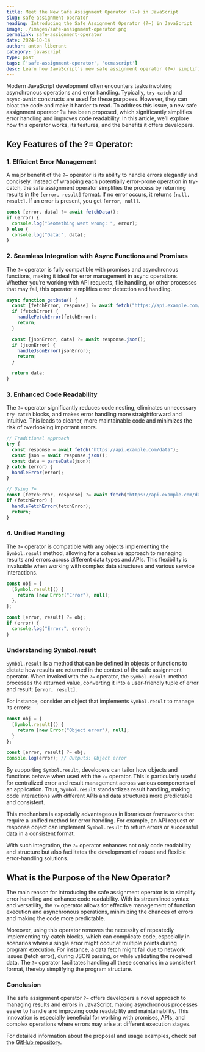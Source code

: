 ```yaml
---
title: Meet the New Safe Assignment Operator (?=) in JavaScript
slug: safe-assignment-operator
heading: Introducing the Safe Assignment Operator (?=) in JavaScript
image: ./images/safe-assignment-operator.png
permalink: safe-assignment-operator
date: 2024-10-14
author: anton liberant
category: javascript
type: post
tags: ['safe-assignment-operator', 'ecmascript']
desc: Learn how JavaScript’s new safe assignment operator (?=) simplifies error handling and enhances code readability. Explore its features and benefits for developers.
---
```


Modern JavaScript development often encounters tasks involving asynchronous operations and error handling. Typically, `try-catch` and `async-await` constructs are used for these purposes. However, they can bloat the code and make it harder to read. To address this issue, a new safe assignment operator ?= has been proposed, which significantly simplifies error handling and improves code readability. In this article, we’ll explore how this operator works, its features, and the benefits it offers developers.

## Key Features of the ?= Operator:

### 1. Efficient Error Management

A major benefit of the `?=` operator is its ability to handle errors elegantly and concisely. Instead of wrapping each potentially error-prone operation in try-catch, the safe assignment operator simplifies the process by returning results in the `[error, result]` format. If no error occurs, it returns `[null, result]`. If an error is present, you get `[error, null]`.

```js
const [error, data] ?= await fetchData();
if (error) {
  console.log("Seomething went wrong: ", error);
} else {
  console.log("Data:", data);
}
```

### 2. Seamless Integration with Async Functions and Promises

The `?=` operator is fully compatible with promises and asynchronous functions, making it ideal for error management in async operations. Whether you’re working with API requests, file handling, or other processes that may fail, this operator simplifies error detection and handling.

```js
async function getData() {
  const [fetchError, response] ?= await fetch("https://api.example.com/data");
  if (fetchError) {
    handleFetchError(fetchError);
    return;
  }

  const [jsonError, data] ?= await response.json();
  if (jsonError) {
    handleJsonError(jsonError);
    return;
  }

  return data;
}
```

### 3. Enhanced Code Readability

The `?=` operator significantly reduces code nesting, eliminates unnecessary `try-catch` blocks, and makes error handling more straightforward and intuitive. This leads to cleaner, more maintainable code and minimizes the risk of overlooking important errors.

```js
// Traditional approach
try {
  const response = await fetch("https://api.example.com/data");
  const json = await response.json();
  const data = parseData(json);
} catch (error) {
  handleError(error);
}

// Using ?=
const [fetchError, response] ?= await fetch("https://api.example.com/data");
if (fetchError) {
  handleFetchError(fetchError);
  return;
}
```

### 4. Unified Handling

The `?=` operator is compatible with any objects implementing the `Symbol.result` method, allowing for a cohesive approach to managing results and errors across different data types and APIs. This flexibility is invaluable when working with complex data structures and various service interactions.

```js
const obj = {
  [Symbol.result]() {
    return [new Error("Error"), null];
  },
};

const [error, result] ?= obj;
if (error) {
  console.log("Error:", error);
}
```

### Understanding Symbol.result

`Symbol.result` is a method that can be defined in objects or functions to dictate how results are returned in the context of the safe assignment operator. When invoked with the `?=` operator, the `Symbol.result `method processes the returned value, converting it into a user-friendly tuple of error and result: `[error, result]`.

For instance, consider an object that implements `Symbol.result` to manage its errors:

```js
const obj = {
  [Symbol.result]() {
    return [new Error("Object error"), null];
  }
};

const [error, result] ?= obj;
console.log(error); // Outputs: Object error
```

By supporting `Symbol.result`, developers can tailor how objects and functions behave when used with the `?=` operator. This is particularly useful for centralized error and result management across various components of an application. Thus, `Symbol.result` standardizes result handling, making code interactions with different APIs and data structures more predictable and consistent.

This mechanism is especially advantageous in libraries or frameworks that require a unified method for error handling. For example, an API request or response object can implement `Symbol.result` to return errors or successful data in a consistent format.

With such integration, the `?=` operator enhances not only code readability and structure but also facilitates the development of robust and flexible error-handling solutions.

## What is the Purpose of the New Operator?

The main reason for introducing the safe assignment operator is to simplify error handling and enhance code readability. With its streamlined syntax and versatility, the `?=` operator allows for effective management of function execution and asynchronous operations, minimizing the chances of errors and making the code more predictable.

Moreover, using this operator removes the necessity of repeatedly implementing try-catch blocks, which can complicate code, especially in scenarios where a single error might occur at multiple points during program execution. For instance, a data fetch might fail due to network issues (fetch error), during JSON parsing, or while validating the received data. The `?=` operator facilitates handling all these scenarios in a consistent format, thereby simplifying the program structure.

### Conclusion

The safe assignment operator `?=` offers developers a novel approach to managing results and errors in JavaScript, making asynchronous processes easier to handle and improving code readability and maintainability. This innovation is especially beneficial for working with promises, APIs, and complex operations where errors may arise at different execution stages.

For detailed information about the proposal and usage examples, check out the [GitHub repository](https://github.com/arthurfiorette/proposal-safe-assignment-operator).
